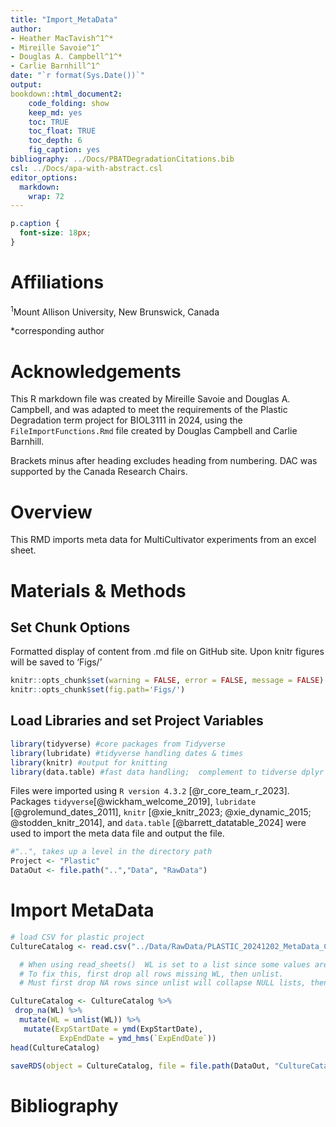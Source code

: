 ```yaml
---
title: "Import_MetaData"
author:
- Heather MacTavish^1^*
- Mireille Savoie^1^
- Douglas A. Campbell^1^*
- Carlie Barnhill^1^
date: "`r format(Sys.Date())`"
output:
bookdown::html_document2:
    code_folding: show
    keep_md: yes
    toc: TRUE
    toc_float: TRUE
    toc_depth: 6
    fig_caption: yes
bibliography: ../Docs/PBATDegradationCitations.bib
csl: ../Docs/apa-with-abstract.csl
editor_options: 
  markdown: 
    wrap: 72
---
```

```css
p.caption {
  font-size: 18px;
}
```

# Affiliations {-}
^1^Mount Allison University, New Brunswick, Canada  

*corresponding author

# Acknowledgements {-}
This R markdown file was created by Mireille Savoie and Douglas A. Campbell, and was adapted to meet the requirements of the Plastic Degradation term project for BIOL3111 in 2024, using the `FileImportFunctions.Rmd` file created by Douglas Campbell and Carlie Barnhill.

Brackets minus after heading excludes heading from numbering.
DAC was supported by the Canada Research Chairs.

# Overview
This RMD imports meta data for MultiCultivator experiments from an excel sheet.

# Materials & Methods  
## Set Chunk Options
Formatted display of content from .md file on GitHub site.
Upon knitr figures will be saved to 'Figs/'
```r
knitr::opts_chunk$set(warning = FALSE, error = FALSE, message = FALSE)
knitr::opts_chunk$set(fig.path='Figs/')
```


## Load Libraries and set Project Variables
```r
library(tidyverse) #core packages from Tidyverse
library(lubridate) #tidyverse handling dates & times
library(knitr) #output for knitting
library(data.table) #fast data handling;  complement to tidverse dplyr
```
Files were imported using `R version 4.3.2` [@r_core_team_r_2023]. Packages `tidyverse`[@wickham_welcome_2019], `lubridate` [@grolemund_dates_2011], `knitr` [@xie_knitr_2023; @xie_dynamic_2015; @stodden_knitr_2014], and `data.table` [@barrett_datatable_2024] were used to import the meta data file and output the file.


```r
#"..", takes up a level in the directory path
Project <- "Plastic"
DataOut <- file.path("..","Data", "RawData")
```

# Import MetaData 


```r
# load CSV for plastic project
CultureCatalog <- read.csv("../Data/RawData/PLASTIC_20241202_MetaData_CSV.csv")

  # When using read_sheets()  WL is set to a list since some values are numbers, some are strings, some are blank.
  # To fix this, first drop all rows missing WL, then unlist.
  # Must first drop NA rows since unlist will collapse NULL lists, then the unlisted WL is a shorter length than original WL column, which mutate doesn't like.

CultureCatalog <- CultureCatalog %>% 
 drop_na(WL) %>%
  mutate(WL = unlist(WL)) %>%
   mutate(ExpStartDate = ymd(ExpStartDate),
           ExpEndDate = ymd_hms(`ExpEndDate`))
head(CultureCatalog)

saveRDS(object = CultureCatalog, file = file.path(DataOut, "CultureCatalog.Rds"), compress = "xz")

```
# Bibliography
